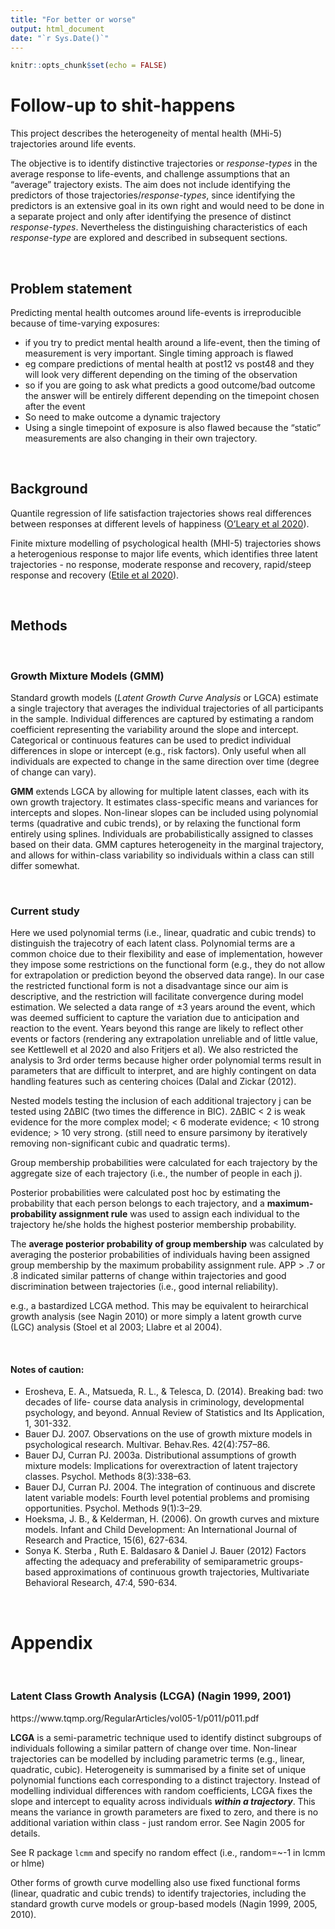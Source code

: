 ```yaml
---
title: "For better or worse"
output: html_document
date: "`r Sys.Date()`"
---
```


```r
knitr::opts_chunk$set(echo = FALSE)
```

# Follow-up to shit-happens  


This project describes the heterogeneity of mental health (MHi-5) trajectories around life events.  

The objective is to identify distinctive trajectories or _response-types_ in the average response to life-events, and challenge assumptions that an "average" trajectory exists. The aim does not include identifying the predictors of those trajectories/*response-types*, since identifying the predictors is an extensive goal in its own right and would need to be done in a separate project and only after identifying the presence of distinct *response-types*. Nevertheless the distinguishing characteristics of each *response-type* are explored and described in subsequent sections.  

<br>

## Problem statement  

Predicting mental health outcomes around life-events is irreproducible because of time-varying exposures:  

- if you try to predict mental health around a life-event, then the timing of measurement is very important. Single timing approach is flawed
- eg compare predictions of mental health at post12 vs post48 and they will look very different depending on the timing of the observation
- so if you are going to ask what predicts a good outcome/bad outcome the answer will be entirely different depending on the timepoint chosen after the event
- So need to make outcome a dynamic trajectory
- Using a single timepoint of exposure is also flawed because the "static" measurements are also changing in their own trajectory.  



<br>

## Background  

Quantile regression of life satisfaction trajectories shows real differences between responses at different levels of happiness ([O'Leary et al 2020](https://www.sciencedirect.com/science/article/pii/S0264999320311846)).  


Finite mixture modelling of psychological health (MHI-5) trajectories shows a heterogenious response to major life events, which identifies three latent trajectories - no response, moderate response and recovery, rapid/steep response and recovery ([Etile et al 2020](https://www.sciencedirect.com/science/article/abs/pii/S0167268121003838)).  




<br>

## Methods  

<br>

### Growth Mixture Models (GMM)  

Standard growth models (*Latent Growth Curve Analysis* or LGCA) estimate a single trajectory that averages the individual trajectories of all participants in the sample. Individual differences are captured by estimating a random coefficient representing the variability around the slope and intercept. Categorical or continuous features can be used to predict individual differences in slope or intercept (e.g., risk factors). Only useful when all individuals are expected to change in the same direction over time (degree of change can vary).  

**GMM** extends LGCA by allowing for multiple latent classes, each with its own growth trajectory. It estimates class-specific means and variances for intercepts and slopes. Non-linear slopes can be included using polynomial terms (quadrative and cubic trends), or by relaxing the functional form entirely using splines. Individuals are probabilistically assigned to classes based on their data. GMM captures heterogeneity in the marginal trajectory, and allows for within-class variability so individuals within a class can still differ somewhat.    


<br>

### Current study  

Here we used polynomial terms (i.e., linear, quadratic and cubic trends) to distinguish the trajecotry of each latent class. Polynomial terms are a common choice due to their flexibility and ease of implementation, however they impose some restrictions on the functional form (e.g., they do not allow for extrapolation or prediction beyond the observed data range). In our case the restricted functional form is not a disadvantage since our aim is descriptive, and the restriction will facilitate convergence during model estimation. We selected a data range of ±3 years around the event, which was deemed sufficient to capture the variation due to anticipation and reaction to the event. Years beyond this range are likely to reflect other events or factors (rendering any extrapolation unreliable and of little value, see Kettlewell et al 2020 and also Fritjers et al). We also restricted the analysis to 3rd order terms because higher order polynomial terms result in parameters that are difficult to interpret, and are highly contingent on data handling features such as centering choices (Dalal and Zickar (2012).


Nested models testing the inclusion of each additional trajectory j can be tested using 2∆BIC (two times the difference in BIC). 2∆BIC < 2 is weak evidence for the more complex model; < 6 moderate evidence; < 10 strong evidence; > 10 very strong. (still need to ensure parsimony by iteratively removing non-significant cubic and quadratic terms).  


Group membership probabilities were calculated for each trajectory by the aggregate size of each trajectory (i.e., the number of people in each j).  


Posterior probabilities were calculated post hoc by estimating the probability that each person belongs to each trajectory, and a **maximum-probability assignment rule** was used to assign each individual to the trajectory he/she holds the highest posterior membership probability.  


The **average posterior probability of group membership** was calculated by averaging the posterior probabilities of individuals having been assigned group membership by the maximum probability assignment rule. APP > .7 or .8 indicated similar patterns of change within trajectories and good discrimination between trajectories (i.e., good internal reliability).  


e.g., a bastardized LCGA method. This may be equivalent to heirarchical growth analysis (see Nagin 2010) or more simply a latent growth curve (LGC) analysis  (Stoel et al 2003; Llabre et al 2004).  

<br>

#### Notes of caution:  

- Erosheva, E. A., Matsueda, R. L., & Telesca, D. (2014). Breaking bad: two decades of life- course data analysis in criminology, developmental psychology, and beyond. Annual Review of Statistics and Its Application, 1, 301-332.
- Bauer DJ. 2007. Observations on the use of growth mixture models in psychological research. Multivar. Behav.Res. 42(4):757–86.
- Bauer DJ, Curran PJ. 2003a. Distributional assumptions of growth mixture models: Implications for overextraction of latent trajectory classes. Psychol. Methods 8(3):338–63.
- Bauer DJ, Curran PJ. 2004. The integration of continuous and discrete latent variable models: Fourth level potential problems and promising opportunities. Psychol. Methods 9(1):3–29.
- Hoeksma, J. B., & Kelderman, H. (2006). On growth curves and mixture models. Infant and Child Development: An International Journal of Research and Practice, 15(6), 627-634.
- Sonya K. Sterba , Ruth E. Baldasaro & Daniel J. Bauer (2012) Factors affecting the adequacy and preferability of semiparametric groups-based approximations of continuous growth trajectories, Multivariate Behavioral Research, 47:4, 590-634.  


<br>


# Appendix  

<br>

### Latent Class Growth Analysis (LCGA) (Nagin 1999, 2001)  

https://www.tqmp.org/RegularArticles/vol05-1/p011/p011.pdf  

**LCGA** is a semi-parametric technique used to identify distinct subgroups of individuals following a similar pattern of change over time. Non-linear trajectories can be modelled by including parametric terms (e.g., linear, quadratic, cubic). Heterogeneity is summarised by a finite set of unique polynomial functions each corresponding to a distinct trajectory. Instead of modelling individual differences with random coefficients, LCGA fixes the slope and intercept to equality across individuals ***within a trajectory***. This means the variance in growth parameters are fixed to zero, and there is no additional variation within class - just random error. See Nagin 2005 for details.   

See R package `lcmm` and specify no random effect (i.e., random=~-1 in lcmm or hlme)  

Other forms of growth curve modelling also use fixed functional forms (linear, quadratic and cubic trends) to identify trajectories, including the standard growth curve models or group-based models (Nagin 1999, 2005, 2010).  



